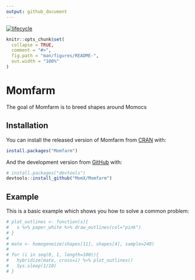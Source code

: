 ```yaml
---
output: github_document
---
```


<!-- README.md is generated from README.Rmd. Please edit that file -->

[![lifecycle](https://img.shields.io/badge/lifecycle-experimental-orange.svg)](https://www.tidyverse.org/lifecycle/#experimental)

```r
knitr::opts_chunk$set(
  collapse = TRUE,
  comment = "#>",
  fig.path = "man/figures/README-",
  out.width = "100%"
)
```
# Momfarm

The goal of Momfarm is to breed shapes around Momocs

## Installation

You can install the released version of Momfarm from [CRAN](https://CRAN.R-project.org) with:

``` r
install.packages("Momfarm")
```

And the development version from [GitHub](https://github.com/) with:

``` r
# install.packages("devtools")
devtools::install_github("MomX/Momfarm")
```
## Example

This is a basic example which shows you how to solve a common problem:

```r
# plot_outlines <- function(s){
#   s %>% paper_white %>% draw_outlines(col="pink")
# }
#
# mate <- homogeneize(shapes[11], shapes[4], sample=240)
#
# for (i in seq(0, 1, length=100)){
#   hybridize(mate, cross=i) %>% plot_outlines()
#   Sys.sleep(1/10)
# }
```

